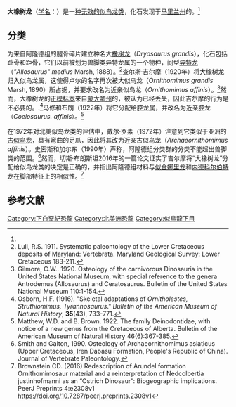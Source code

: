 {{speciesbox
| fossil_range = 早[[白垩纪|白垩纪]]，{{fossilrange|112}}
| image =
| image_caption = 
| taxon = Dryosaurus grandis
| display_parents = 2
| subdivision_ranks = 种
| authority = Lull,1911
| synonyms =
* †近亲[[似鸟龙|似鸟龙]] ''Ornithomimus affinis'' <small>Gilmore, 1920</small>
* †近亲[[古老腔龙|腔龙]] ''Coelosaurus affinis'' <small>(Gilmore, 1920)</small>
}}
'''大橡树龙'''（[[学名|学名]]：{{lang|la|"''Dryosaurus''" ''grandis''}}）是一[[种|种]][[无资格名称|无效的]][[似鸟龙类|似鸟龙类]]，化石发现于[[马里兰州|马里兰州]]的{{link-en|阿隆德组|Arundel Formation}}。<ref name="dryosaurusgrandis"/>

==分类==
{{link-en|理查德·斯万·卢尔|Richard Swann Lull}}为来自阿隆德组的腿骨碎片建立种名大[[橡树龙|橡树龙]]（''Dryosaurus grandis''），化石包括趾骨和距骨，它们以前被划为兽脚类异特龙属的一个物种，间型[[异特龙|异特龙]]（''"Allosaurus" medius'' Marsh, 1888）。<ref name="dryosaurusgrandis">Lull, R.S. 1911. Systematic paleontology of the Lower Cretaceous deposits of Maryland: Vertebrata. Maryland Geological Survey: Lower Cretaceous 183-211.</ref>查尔斯·吉尔摩（1920年）将大橡树龙归入似鸟龙属，这使得卢尔的名字再次被大似鸟龙（''Ornithomimus grandis'' Marsh, 1890）所占据，并要求改名为近亲似鸟龙（''Ornithomimus affinis''）。<ref>Gilmore, C.W.. 1920. Osteology of the carnivorous Dinosauria in the United States National Museum, with special reference to the genera Antrodemus (Allosaurus) and Ceratosaurus. Bulletin of the United States National Museum 110:1-154.</ref>然而，大橡树龙的[[正模标本|正模标本]]来自[[蒙大拿州|蒙大拿州]]的{{link-en|Eagle砂岩|Eagle Sandstone}}，被认为已经丢失，因此吉尔摩的行为是不必要的。.<ref>Osborn, H.F. (1916). "Skeletal adaptations of ''Ornitholestes, Struthiomimus, Tyrannosaurus''." ''Bulletin of the American Museum of Natural History'', '''35'''(43), 733-771.</ref>马修和布朗（1922年）将它分配给[[古老腔龙|腔龙属]]，并改名为近亲腔龙（''Coelosaurus. affinis''）。<ref>Matthew, W.D. and B. Brown. 1922. The family Deinodontidae, with notice of a new genus from the Cretaceous of Alberta. Bulletin of the American Museum of Natural History 46(6):367-385.</ref>

在1972年对北美似鸟龙类的评估中，戴尔·罗素（1972年）注意到它类似于亚洲的[[古似鸟龙|古似鸟龙]]，具有弯曲的足爪，因此将其改为近亲古似鸟龙（''Archaeornithomimus affinis''）。史密斯和加尔东（1990年）声称，阿隆德组分类群的分类不能超出兽脚类的范围。<ref>Smith and Galton, 1990. Osteology of Archaeornithomimus asiaticus (Upper Cretaceous, Iren Dabasu Formation, People's Republic of China). Journal of Vertebrate Paleontology.</ref>然而，切斯·布朗斯坦2016年的一篇论文证实了吉尔摩将“大橡树龙”分配给似鸟龙类的决定是正确的，并指出阿隆德组材料与[[似金娜里龙|似金娜里龙]]和[[内德科尔伯特龙|内德科尔伯特龙]]在脚部特征上的相似性。<ref>Brownstein CD. (2016) Redescription of Arundel formation Ornithomimosaur material and a reinterpretation of Nedcolbertia justinhofmanni as an “Ostrich Dinosaur”: Biogeographic implications. PeerJ Preprints 4:e2308v1 https://doi.org/10.7287/peerj.preprints.2308v1</ref>

==参考文献==
{{Reflist}}

[[Category:下白堊紀恐龍|Category:下白堊紀恐龍]]
[[Category:北美洲恐龍|Category:北美洲恐龍]]
[[Category:似鳥龍下目|Category:似鳥龍下目]]